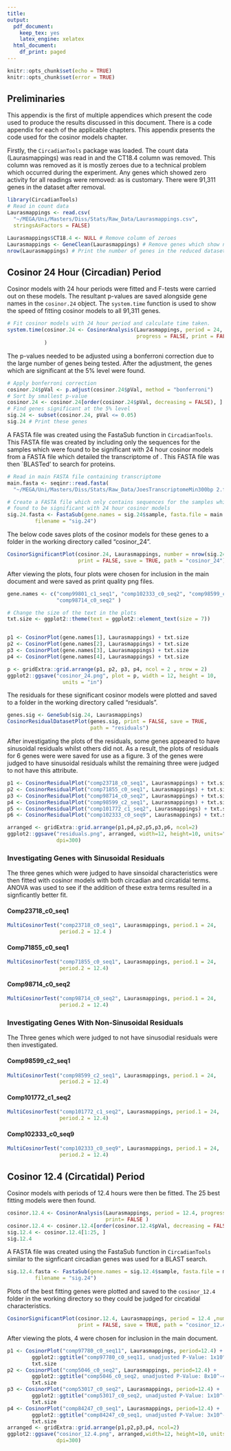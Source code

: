 ```yaml
---
title: 
output:
  pdf_document:
    keep_tex: yes
    latex_engine: xelatex
  html_document:
    df_print: paged
---
```

```r
knitr::opts_chunk$set(echo = TRUE)
knitr::opts_chunk$set(error = TRUE)
```

\pagenumbering{gobble}

## Preliminaries  

This appendix is the first of multiple appendices which present the code used to produce the results discussed in this document. There is a code appendix for each of the applicable chapters. This appendix presents the code used for the cosinor models chapter. 

Firstly, the ```CircadianTools``` package was loaded. The count data (Laurasmappings) was read in and the CT18.4 column was removed. This column was removed as it is mostly zeroes due to a technical problem which occurred during the experiment. Any genes which showed zero activity for all readings were removed: as is customary. There were 91,311 genes in the dataset after removal. 

```r
library(CircadianTools)
# Read in count data
Laurasmappings <- read.csv(
  "~/MEGA/Uni/Masters/Diss/Stats/Raw_Data/Laurasmappings.csv",
  stringsAsFactors = FALSE)

Laurasmappings$CT18.4 <- NULL # Remove column of zeroes
Laurasmappings <- GeneClean(Laurasmappings) # Remove genes which show no activity
nrow(Laurasmappings) # Print the number of genes in the reduced dataset
```

## Cosinor 24 Hour (Circadian) Period

Cosinor models with 24 hour periods were fitted and F-tests were carried out on these models. The resultant p-values are saved alongside gene names in the ```cosinor.24``` object. The ```system.time``` function is used to show the speed of fitting cosinor models to all 91,311 genes.

```r
# Fit cosinor models with 24 hour period and calculate time taken. 
system.time(cosinor.24 <- CosinorAnalysis(Laurasmappings, period = 24,
                                          progress = FALSE, print = FALSE)
            ) 
```

The p-values needed to be adjusted using a bonferroni correction due to the large number of genes being tested. After the adjustment, the genes which are significant at the 5% level were found.  

```r
# Apply bonferroni correction
cosinor.24$pVal <- p.adjust(cosinor.24$pVal, method = "bonferroni") 
# Sort by smallest p-value
cosinor.24 <- cosinor.24[order(cosinor.24$pVal, decreasing = FALSE), ] 
# Find genes significant at the 5% level
sig.24 <- subset(cosinor.24, pVal <= 0.05)
sig.24 # Print these genes
```

A FASTA file was created using the FastaSub function in ```CircadianTools```. This FASTA file was created by including only the sequences for the samples which were found to be significant with 24 hour cosinor models from a FASTA file which detailed the transcriptome of \textit{Talitrus saltaor}. This FASTA file was then `BLASTed' to search for proteins. 

```r
# Read in main FASTA file containing transcriptome
main.fasta <- seqinr::read.fasta(
  "~/MEGA/Uni/Masters/Diss/Stats/Raw_Data/JoesTranscriptomeMin300bp 2.fasta")

# Create a FASTA file which only contains sequences for the samples which were
# found to be significant with 24 hour cosinor models
sig.24.fasta <- FastaSub(gene.names = sig.24$sample, fasta.file = main.fasta,
         filename = "sig.24")
```

The below code saves plots of the cosinor models for these genes to a folder in the working directory called "cosinor_24".

```r
CosinorSignificantPlot(cosinor.24, Laurasmappings, number = nrow(sig.24),
                       print = FALSE, save = TRUE, path = "cosinor_24")
```

After viewing the plots, four plots were chosen for inclusion in the main document and were saved as print quality png files. 

```r
gene.names <- c("comp99801_c1_seq1", "comp102333_c0_seq2", "comp98599_c2_seq1",
                "comp98714_c0_seq2" )

# Change the size of the text in the plots
txt.size <- ggplot2::theme(text = ggplot2::element_text(size = 7))


p1 <- CosinorPlot(gene.names[1], Laurasmappings) + txt.size
p2 <- CosinorPlot(gene.names[2], Laurasmappings) + txt.size 
p3 <- CosinorPlot(gene.names[3], Laurasmappings) + txt.size
p4 <- CosinorPlot(gene.names[4], Laurasmappings) + txt.size

p <- gridExtra::grid.arrange(p1, p2, p3, p4, ncol = 2 , nrow = 2)
ggplot2::ggsave("cosinor_24.png", plot = p, width = 12, height = 10,
                  units = "in")
```

The residuals for these significant cosinor models were plotted and saved to a folder in the working directory called "residuals".

```r
genes.sig <- GeneSub(sig.24, Laurasmappings) 
CosinorResidualDatasetPlot(genes.sig, print = FALSE, save = TRUE,
                           path = "residuals")
```

After investigating the plots of the residuals, some genes appeared to have sinusoidal residuals whilst others did not. As a result, the plots of residuals for 6 genes were were saved for use as a figure. 3 of the genes were judged to have sinusoidal residuals whilst the remaining three were judged to not have this attribute.

```r
p1 <- CosinorResidualPlot("comp23718_c0_seq1", Laurasmappings) + txt.size
p2 <- CosinorResidualPlot("comp71855_c0_seq1", Laurasmappings) + txt.size
p3 <- CosinorResidualPlot("comp98714_c0_seq2", Laurasmappings) + txt.size 
p4 <- CosinorResidualPlot("comp98599_c2_seq1", Laurasmappings) + txt.size 
p5 <- CosinorResidualPlot("comp101772_c1_seq2", Laurasmappings) + txt.size 
p6 <- CosinorResidualPlot("comp102333_c0_seq9", Laurasmappings) + txt.size 

arranged <- gridExtra::grid.arrange(p1,p4,p2,p5,p3,p6, ncol=2)
ggplot2::ggsave("residuals.png", arranged, width=12, height=10, units="in",
                dpi=300)
```

### Investigating Genes with Sinusoidal Residuals

The three genes which were judged to have sinsoidal characteristics were then fitted with cosinor models with both circadian and circatidal terms. ANOVA was used to see if the addition of these extra terms resulted in a signficantly better fit. 

#### Comp23718_c0_seq1

```r
MultiCosinorTest("comp23718_c0_seq1", Laurasmappings, period.1 = 24, 
                 period.2 = 12.4 )
```

#### Comp71855_c0_seq1

```r
MultiCosinorTest("comp71855_c0_seq1", Laurasmappings, period.1 = 24,
                 period.2 = 12.4)
```


#### Comp98714_c0_seq2

```r
MultiCosinorTest("comp98714_c0_seq2", Laurasmappings, period.1 = 24,
                 period.2 = 12.4)
```

### Investigating Genes With Non-Sinusoidal Residuals

The Three genes which were judged to not have sinusodial residuals were then investigated. 


#### Comp98599_c2_seq1

```r
MultiCosinorTest("comp98599_c2_seq1", Laurasmappings, period.1 = 24,
                 period.2 = 12.4)
```

#### Comp101772_c1_seq2

```r
MultiCosinorTest("comp101772_c1_seq2", Laurasmappings, period.1 = 24,
                 period.2 = 12.4)
```

#### Comp102333_c0_seq9

```r
MultiCosinorTest("comp102333_c0_seq9", Laurasmappings, period.1 = 24,
                 period.2 = 12.4)
```

## Cosinor 12.4 (Circatidal) Period

Cosinor models with periods of 12.4 hours were then be fitted. The 25 best fitting models were then found.  

```r
cosinor.12.4 <- CosinorAnalysis(Laurasmappings, period = 12.4, progress = FALSE,
                                print= FALSE )
cosinor.12.4 <- cosinor.12.4[order(cosinor.12.4$pVal, decreasing = FALSE), ]
sig.12.4 <- cosinor.12.4[1:25, ]
sig.12.4
```

A FASTA file was created using the FastaSub function in ```CircadianTools``` similar to the signficant circadian genes was used for a BLAST search.  

```r
sig.12.4.fasta <- FastaSub(gene.names = sig.12.4$sample, fasta.file = main.fasta,
         filename = "sig.24")
```

Plots of the best fitting genes were plotted and saved to the ```cosinor_12.4``` folder in the working directory so they could be judged for circatidal characteristics.

```r
CosinorSignificantPlot(cosinor.12.4, Laurasmappings, period = 12.4 ,number = 25,
                       print = FALSE, save = TRUE, path = "cosinor_12.4")
```

After viewing the plots, 4 were chosen for inclusion in the main document. 

```r
p1 <- CosinorPlot("comp97780_c0_seq11", Laurasmappings, period=12.4) + 
        ggplot2::ggtitle("comp97780_c0_seq11, unadjusted P-Value: 1x10^-4")  + 
        txt.size
p2 <- CosinorPlot("comp5046_c0_seq2", Laurasmappings, period=12.4) + 
        ggplot2::ggtitle("comp5046_c0_seq2, unadjusted P-Value: 8x10^-4") + 
        txt.size
p3 <- CosinorPlot("comp53017_c0_seq2", Laurasmappings, period=12.4) + 
        ggplot2::ggtitle("comp53017_c0_seq2, unadjusted P-Value: 1x10^-4") + 
        txt.size
p4 <- CosinorPlot("comp84247_c0_seq1", Laurasmappings, period=12.4) + 
        ggplot2::ggtitle("comp84247_c0_seq1, unadjusted P-Value: 3x10^-4") + 
        txt.size
arranged <- gridExtra::grid.arrange(p1,p2,p3,p4, ncol=2)
ggplot2::ggsave("cosinor_12.4.png", arranged,width=12, height=10, units="in",
                dpi=300)
```
